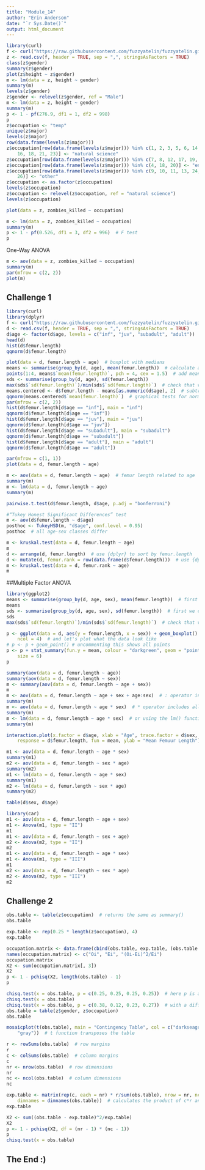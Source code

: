 ```yaml
---
title: "Module_14"
author: "Erin Anderson"
date: "`r Sys.Date()`"
output: html_document
---
```


```r
library(curl)
f <- curl("https://raw.githubusercontent.com/fuzzyatelin/fuzzyatelin.github.io/master/AN588_Fall23/zombies.csv")
z <- read.csv(f, header = TRUE, sep = ",", stringsAsFactors = TRUE)
class(z$gender)
summary(z$gender)
plot(z$height ~ z$gender)
m <- lm(data = z, height ~ gender)
summary(m)
levels(z$gender)
z$gender <- relevel(z$gender, ref = "Male")
m <- lm(data = z, height ~ gender)
summary(m)
p <- 1 - pf(276.9, df1 = 1, df2 = 998)
p
z$occupation <- "temp"
unique(z$major)
levels(z$major)
row(data.frame(levels(z$major)))
z$occupation[row(data.frame(levels(z$major))) %in% c(1, 2, 3, 5, 6, 14, 15,
    16, 18, 21, 23)] <- "natural science"
z$occupation[row(data.frame(levels(z$major))) %in% c(7, 8, 12, 17, 19, 22)] <- "logistics"
z$occupation[row(data.frame(levels(z$major))) %in% c(4, 18, 20)] <- "engineering"
z$occupation[row(data.frame(levels(z$major))) %in% c(9, 10, 11, 13, 24, 25,
    26)] <- "other"
z$occupation <- as.factor(z$occupation)
levels(z$occupation)
z$occupation <- relevel(z$occupation, ref = "natural science")
levels(z$occupation)
```


```r
plot(data = z, zombies_killed ~ occupation)
```

```r
m <- lm(data = z, zombies_killed ~ occupation)
summary(m)
p <- 1 - pf(0.526, df1 = 3, df2 = 996)  # F test
p
```
One-Way ANOVA
```r
m <- aov(data = z, zombies_killed ~ occupation)
summary(m)
par(mfrow = c(2, 2))
plot(m)
```
## Challenge 1
```r
library(curl)
library(dplyr)
f <- curl("https://raw.githubusercontent.com/fuzzyatelin/fuzzyatelin.github.io/master/AN588_Fall21/gibbon-femurs.csv")
d <- read.csv(f, header = TRUE, sep = ",", stringsAsFactors = TRUE)
d$age <- factor(d$age, levels = c("inf", "juv", "subadult", "adult"))  #this reorders the age levels so that they're in order
head(d)
hist(d$femur.length)
qqnorm(d$femur.length)
```

```r
plot(data = d, femur.length ~ age)  # boxplot with medians
means <- summarise(group_by(d, age), mean(femur.length))  # calculate average by group
points(1:4, means$`mean(femur.length)`, pch = 4, cex = 1.5)  # add means to plot
sds <- summarise(group_by(d, age), sd(femur.length))
max(sds$`sd(femur.length)`)/min(sds$`sd(femur.length)`)  # check that variances are roughly equal (ratio of max/min is <2)
means.centered <- d$femur.length - means[as.numeric(d$age), 2]  # subtract relevant group mean from each data point
qqnorm(means.centered$`mean(femur.length)`)  # graphical tests for normality
par(mfrow = c(2, 2))
hist(d$femur.length[d$age == "inf"], main = "inf")
qqnorm(d$femur.length[d$age == "inf"])
hist(d$femur.length[d$age == "juv"], main = "juv")
qqnorm(d$femur.length[d$age == "juv"])
hist(d$femur.length[d$age == "subadult"], main = "subadult")
qqnorm(d$femur.length[d$age == "subadult"])
hist(d$femur.length[d$age == "adult"], main = "adult")
qqnorm(d$femur.length[d$age == "adult"])
```

```r
par(mfrow = c(1, 1))
plot(data = d, femur.length ~ age)
```

```r
m <- aov(data = d, femur.length ~ age)  # femur length related to age
summary(m)
m <- lm(data = d, femur.length ~ age)
summary(m)
```

```r
pairwise.t.test(d$femur.length, d$age, p.adj = "bonferroni")
```
```r
#“Tukey Honest Significant Differences” test
m <- aov(d$femur.length ~ d$age)
posthoc <- TukeyHSD(m, "d$age", conf.level = 0.95)
posthoc  # all age-sex classes differ
```
```r
m <- kruskal.test(data = d, femur.length ~ age)
m
d <- arrange(d, femur.length)  # use {dplyr} to sort by femur.length
d <- mutate(d, femur.rank = row(data.frame(d$femur.length)))  # use {dplyr} to add new variable of rank femur.length
m <- kruskal.test(data = d, femur.rank ~ age)
m
```
##Multiple Factor ANOVA
```r
library(ggplot2)
means <- summarise(group_by(d, age, sex), mean(femur.length))  # first we calculate averages by combination of factors
means
sds <- summarise(group_by(d, age, sex), sd(femur.length))  # first we calculate averages by combination of factors
sds
max(sds$`sd(femur.length)`)/min(sds$`sd(femur.length)`)  # check that variances in each group are roughly equal (ratio of max/min is <2)
```
```r
p <- ggplot(data = d, aes(y = femur.length, x = sex)) + geom_boxplot() + facet_wrap(~age,
    ncol = 4)  # and let's plot what the data look like
# p <- p + geom_point() # uncommenting this shows all points
p <- p + stat_summary(fun.y = mean, colour = "darkgreen", geom = "point", shape = 8,
    size = 6)
p
```
```r
summary(aov(data = d, femur.length ~ age))
summary(aov(data = d, femur.length ~ sex))
m <- summary(aov(data = d, femur.length ~ age + sex))
m
m <- aov(data = d, femur.length ~ age + sex + age:sex)  # : operator includes specific interaction terms
summary(m)
m <- aov(data = d, femur.length ~ age * sex)  # * operator includes all interaction terms
summary(m)
m <- lm(data = d, femur.length ~ age * sex)  # or using the lm() function...
summary(m)
```
```r
interaction.plot(x.factor = d$age, xlab = "Age", trace.factor = d$sex, trace.label = "Sex",
    response = d$femur.length, fun = mean, ylab = "Mean Femuur Length")
```
```r
m1 <- aov(data = d, femur.length ~ age * sex)
summary(m1)
m2 <- aov(data = d, femur.length ~ sex * age)
summary(m2)
m1 <- lm(data = d, femur.length ~ age * sex)
summary(m1)
m2 <- lm(data = d, femur.length ~ sex * age)
summary(m2)
```

```r
table(d$sex, d$age)
```

```r
library(car)
m1 <- aov(data = d, femur.length ~ age + sex)
m1 <- Anova(m1, type = "II")
m1
m1 <- aov(data = d, femur.length ~ sex + age)
m2 <- Anova(m2, type = "II")
m2
m1 <- aov(data = d, femur.length ~ age * sex)
m1 <- Anova(m1, type = "III")
m1
m2 <- aov(data = d, femur.length ~ sex * age)
m2 <- Anova(m2, type = "III")
m2
```
## Challenge 2
```r
obs.table <- table(z$occupation)  # returns the same as summary()
obs.table
```

```r
exp.table <- rep(0.25 * length(z$occupation), 4)
exp.table
```
```r
occupation.matrix <- data.frame(cbind(obs.table, exp.table, (obs.table - exp.table)^2/exp.table))
names(occupation.matrix) <- c("Oi", "Ei", "(Oi-Ei)^2/Ei")
occupation.matrix
X2 <- sum(occupation.matrix[, 3])
X2
p <- 1 - pchisq(X2, length(obs.table) - 1)
p
```
```r
chisq.test(x = obs.table, p = c(0.25, 0.25, 0.25, 0.25))  # here p is a vector of expected proportions... default is uniform
chisq.test(x = obs.table)
chisq.test(x = obs.table, p = c(0.38, 0.12, 0.23, 0.27))  # with a different set of expected proportions... fail to reject H0
obs.table = table(z$gender, z$occupation)
obs.table
```
```r
mosaicplot(t(obs.table), main = "Contingency Table", col = c("darkseagreen",
    "gray"))  # t function transposes the table
```
```r
r <- rowSums(obs.table)  # row margins
r
c <- colSums(obs.table)  # column margins
c
nr <- nrow(obs.table)  # row dimensions
nr
nc <- ncol(obs.table)  # column dimensions
nc
```
```r
exp.table <- matrix(rep(c, each = nr) * r/sum(obs.table), nrow = nr, ncol = nc,
    dimnames = dimnames(obs.table))  # calculates the product of c*r and divides by total
exp.table
```

```r
X2 <- sum((obs.table - exp.table)^2/exp.table)
X2
p <- 1 - pchisq(X2, df = (nr - 1) * (nc - 1))
p
chisq.test(x = obs.table)
```

## The End :)


